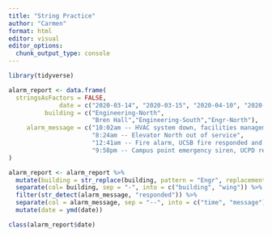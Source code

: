 ```yaml
---
title: "String Practice"
author: "Carmen"
format: html
editor: visual
editor_options: 
  chunk_output_type: console
---
```


```r
library(tidyverse)
```

```r
alarm_report <- data.frame(
  stringsAsFactors = FALSE,
              date = c("2020-03-14", "2020-03-15", "2020-04-10", "2020-04-18"),
          building = c("Engineering-North",
                       "Bren Hall","Engineering-South","Engr-North"),
     alarm_message = c("10:02am -- HVAC system down, facilities management alerted",
                       "8:24am -- Elevator North out of service",
                       "12:41am -- Fire alarm, UCSB fire responded and cleared",
                       "9:58pm -- Campus point emergency siren, UCPD responded")
)

alarm_report <- alarm_report %>%
  mutate(building = str_replace(building, pattern = "Engr", replacement = "Engineering")) %>%
  separate(col= building, sep = "-", into = c("building", "wing")) %>%
  filter(str_detect(alarm_message, "responded")) %>%
  separate(col = alarm_message, sep = "--", into = c("time", "message")) %>%
  mutate(date = ymd(date))

class(alarm_report$date)
```

